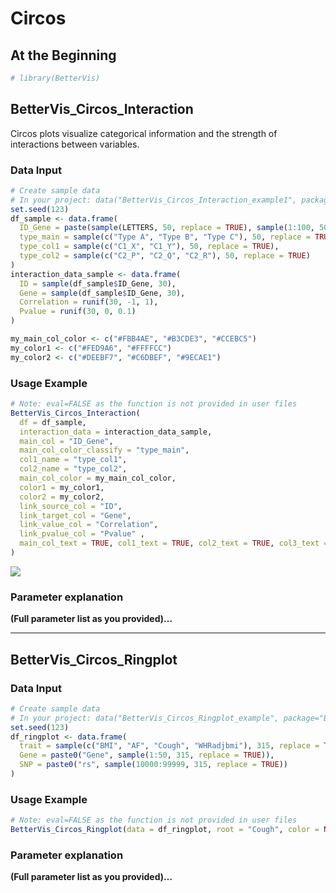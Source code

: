 # Circos {#circos}

## At the Beginning
```r
# library(BetterVis)
```

## BetterVis_Circos_Interaction

Circos plots visualize categorical information and the strength of interactions between variables.

### Data Input
```r
# Create sample data
# In your project: data("BetterVis_Circos_Interaction_example1", package="BetterVis") etc.
set.seed(123)
df_sample <- data.frame(
  ID_Gene = paste(sample(LETTERS, 50, replace = TRUE), sample(1:100, 50, replace = TRUE), sep = "-"),
  type_main = sample(c("Type A", "Type B", "Type C"), 50, replace = TRUE),
  type_col1 = sample(c("C1_X", "C1_Y"), 50, replace = TRUE),
  type_col2 = sample(c("C2_P", "C2_Q", "C2_R"), 50, replace = TRUE)
)
interaction_data_sample <- data.frame(
  ID = sample(df_sample$ID_Gene, 30),
  Gene = sample(df_sample$ID_Gene, 30),
  Correlation = runif(30, -1, 1),
  Pvalue = runif(30, 0, 0.1)
)

my_main_col_color <- c("#FBB4AE", "#B3CDE3", "#CCEBC5")
my_color1 <- c("#FED9A6", "#FFFFCC") 
my_color2 <- c("#DEEBF7", "#C6DBEF", "#9ECAE1")
```

### Usage Example
```r
# Note: eval=FALSE as the function is not provided in user files
BetterVis_Circos_Interaction(
  df = df_sample,
  interaction_data = interaction_data_sample,
  main_col = "ID_Gene",            
  main_col_color_classify = "type_main", 
  col1_name = "type_col1",        
  col2_name = "type_col2",          
  main_col_color = my_main_col_color, 
  color1 = my_color1,              
  color2 = my_color2,              
  link_source_col = "ID",
  link_target_col = "Gene",
  link_value_col = "Correlation",
  link_pvalue_col = "Pvalue" ,
  main_col_text = TRUE, col1_text = TRUE, col2_text = TRUE, col3_text = TRUE
)
```
![](images/circos_interaction.png)

### Parameter explanation
**(Full parameter list as you provided)...**

---

## BetterVis_Circos_Ringplot

### Data Input
```r
# Create sample data
# In your project: data("BetterVis_Circos_Ringplot_example", package="BetterVis")
set.seed(123)
df_ringplot <- data.frame(
  trait = sample(c("BMI", "AF", "Cough", "WHRadjbmi"), 315, replace = TRUE),
  Gene = paste0("Gene", sample(1:50, 315, replace = TRUE)),
  SNP = paste0("rs", sample(10000:99999, 315, replace = TRUE))
)
```

### Usage Example
```r
# Note: eval=FALSE as the function is not provided in user files
BetterVis_Circos_Ringplot(data = df_ringplot, root = "Cough", color = NULL)
```

### Parameter explanation
**(Full parameter list as you provided)...**
